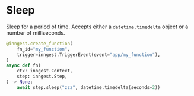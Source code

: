 # Sleep

Sleep for a period of time. Accepts either a `datetime.timedelta` object or a number of milliseconds.

```py
@inngest.create_function(
    fn_id="my_function",
    trigger=inngest.TriggerEvent(event="app/my_function"),
)
async def fn(
    ctx: inngest.Context,
    step: inngest.Step,
) -> None:
    await step.sleep("zzz", datetime.timedelta(seconds=2))
```

